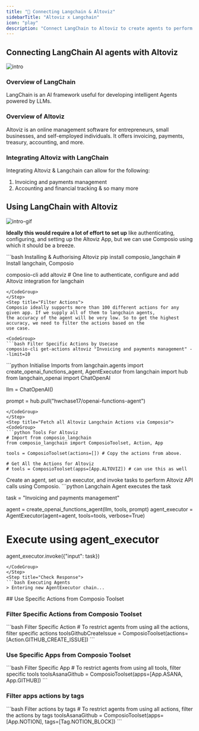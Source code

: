 ```yaml
---
title: "🚀 Connecting Langchain & Altoviz"
sidebarTitle: "Altoviz x Langchain"
icon: "play"
description: "Connect LangChain to Altoviz to create agents to perform tasks using natural language"
---
```


## Connecting LangChain AI agents with Altoviz
![intro](/media/intro.jpg)

### Overview of LangChain

LangChain is an AI framework useful for developing intelligent Agents powered by LLMs.

### Overview of Altoviz

Altoviz is an online management software for entrepreneurs, small businesses, and self-employed individuals. It offers invoicing, payments, treasury, accounting, and more.

### Integrating Altoviz with LangChain

Integrating Altoviz & Langchain can allow for the following:

1. Invoicing and payments management
2. Accounting and financial tracking
& so many more

## Using LangChain with Altoviz
![intro-gif](/media/intro.gif)
<Steps>
<Step title="Setting Up the Environment">

**Ideally this would require a lot of effort to set up** like authenticating, configuring, and setting up the Altoviz App, but we can use Composio using which it should be a breeze.

<CodeGroup>
```bash Installing & Authorising Altoviz
pip install composio_langchain # Install langchain, Composio 

composio-cli add altoviz # One line to authenticate, configure and add Altoviz integration for langchain
```
</CodeGroup>
</Step>
<Step title="Filter Actions">
Composio ideally supports more than 100 different actions for any given app. If we supply all of them to langchain agents, 
the accuracy of the agent will be very low. So to get the highest accuracy, we need to filter the actions based on the 
use case.

<CodeGroup>
```bash Filter Specific Actions by Usecase
composio-cli get-actions altoviz "Invoicing and payments management" --limit=10
```
</CodeGroup>

</Step>
<Step title="Import Base Packages">

<CodeGroup>
```python Initialise Imports
from langchain.agents import create_openai_functions_agent, AgentExecutor
from langchain import hub
from langchain_openai import ChatOpenAI


llm = ChatOpenAI()

prompt = hub.pull("hwchase17/openai-functions-agent")
```
</CodeGroup>
</Step>
<Step title="Fetch all Altoviz Langchain Actions via Composio">
<CodeGroup>
```python Tools For Altoviz
# Import from composio_langchain
from composio_langchain import ComposioToolset, Action, App

tools = ComposioToolset(actions=[]) # Copy the actions from above. 

# Get All the Actions for Altoviz
# tools = ComposioToolset(apps=[App.ALTOVIZ]) # can use this as well
```
</CodeGroup>
</Step>
<Step title="Execute the Agent">
Create an agent, set up an executor, and invoke tasks to perform Altoviz API calls using Composio. 
<CodeGroup>
```python Langchain Agent executes the task

task = "Invoicing and payments management"

agent = create_openai_functions_agent(llm, tools, prompt)
agent_executor = AgentExecutor(agent=agent, tools=tools, verbose=True)

# Execute using agent_executor
agent_executor.invoke({"input": task})
```
</CodeGroup>
</Step>
<Step title="Check Response">
```bash Executing Agents
> Entering new AgentExecutor chain...
```
</Step>
</Steps>
## Use Specific Actions from Composio Toolset

### Filter Specific Actions from Composio Toolset

<CodeGroup>
```bash Filter Specific Action
# To restrict agents from using all the actions, filter specific actions
toolsGithubCreateIssue = ComposioToolset(actions=[Action.GITHUB_CREATE_ISSUE])
```
</CodeGroup>

### Use Specific Apps from Composio Toolset
<CodeGroup>
```bash Filter Specific App
# To restrict agents from using all tools, filter specific tools
toolsAsanaGithub = ComposioToolset(apps=[App.ASANA, App.GITHUB])
```
</CodeGroup>

### Filter apps actions by tags 
<CodeGroup>
```bash Filter actions by tags
# To restrict agents from using all actions, filter the actions by tags
toolsAsanaGithub = ComposioToolset(apps=[App.NOTION], tags=[Tag.NOTION_BLOCK])
```
</CodeGroup>

